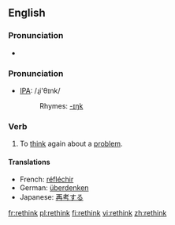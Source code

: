 ==English==

===Pronunciation===
*{{audio|en-us-rethink.ogg|Audio (US)}}

=== Pronunciation ===
*[[w:IPA|IPA]]: /ɻi'θɪnk/
*:Rhymes: [[Rhymes:English:-ɪŋk|-ɪŋk]]

=== Verb ===
{{en-verb|rethinks|rethinking|rethought|rethought}}

# To [[think]] again about a [[problem]].

==== Translations ====
*French: [[réfléchir]]
*German: [[überdenken]]
*Japanese: [[再考]]する

[[fr:rethink]]
[[pl:rethink]]
[[fi:rethink]]
[[vi:rethink]]
[[zh:rethink]]